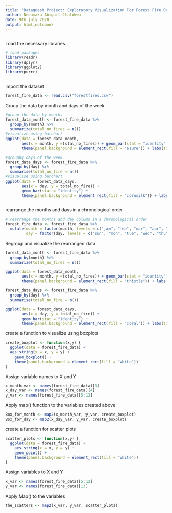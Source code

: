 ```yaml
---
title: "Dataquest Project: Exploratory Visualization For Forest Fire Data"
author: Nneamaka Abigail Chalokwu
date: 9th july 2020
output: html_notebook
---
```


```r

```
Load the necessary libraries
```r
# load packages
library(readr)
library(dplyr)
library(ggplot2)
library(purrr)
```


```r
```
import the dataset
```r
forest_fire_data <- read.csv("forestfires.csv")
```
Group the data by month and days of the week
```r
#group the data by months
forest_data_month <- forest_fire_data %>%
  group_by(month) %>%
  summarize(total_no_fires = n())
#visualize using barchart
ggplot(data = forest_data_month,
       aes(x = month, y =total_no_fires)) + geom_bar(stat = "identity") + 
       theme(panel.background = element_rect(fill = "azure")) + labs(title = "Monthly Record of Forest Fire")
```
```r
#groupby days of the week
forest_data_days <- forest_fire_data %>% 
  group_by(day) %>%
  summarise(total_no_fire = n())
#visualise using barchart
ggplot(data = forest_data_days,
       aes(x = day, y = total_no_fire)) + 
       geom_bar(stat = "identity") +
       theme(panel.background = element_rect(fill = "cornsilk")) + labs(title = "Daily Record Of Forest Fire")

```
```r
```

rearrange the months and days in a chronological order
```r
# rearrange the months and day column in a chronological order
forest_fire_data <- forest_fire_data %>%
  mutate(month = factor(month, levels = c("jan", "feb", "mar", "apr", "may", "jun", "jul", "aug", "sep", "oct", "nov", "dec")),
         day = factor(day, levels = c("sun", "mon", "tue", "wed", "thu", "fri", "sat")))

```
Regroup and visualize the rearranged data
```r
forest_data_month <- forest_fire_data %>%
  group_by(month) %>%
  summarize(total_no_fires = n())

ggplot(data = forest_data_month,
       aes(x = month, y =total_no_fires)) + geom_bar(stat = "identity") + 
       theme(panel.background = element_rect(fill = "thistle")) + labs(title = "Monthly Record of Forest Fire")
```
```r
forest_data_days <- forest_fire_data %>% 
  group_by(day) %>%
  summarise(total_no_fire = n())

ggplot(data = forest_data_days,
       aes(x = day, y = total_no_fire)) + 
       geom_bar(stat = "identity") +
       theme(panel.background = element_rect(fill = "coral")) + labs(title = "Daily Record Of Forest Fire")


```
create a function to visualize using boxplots
```r
create_boxplot <- function(x,y) {
  ggplot(data = forest_fire_data) +
  aes_string(x = x, y = y) +
    geom_boxplot() +
    theme(panel.background = element_rect(fill = "white"))
}
```
Assign variable names to X and Y
```r
x_month_var <- names(forest_fire_data)[3]
x_day_var <- names(forest_fire_data)[4]
y_var <- names(forest_fire_data)[5:12]
```
Apply map() function to the variables created above
```r
Box_for_month <- map2(x_month_var, y_var, create_boxplot)
Box_for_day <- map2(x_day_var, y_var, create_boxplot)
```
create a function for scatter plots
```r
scatter_plots <- function(x,y) {
  ggplot(data = forest_fire_data) +
    aes_string(x = x, y = y) +
    geom_point() +
    theme(panel.background = element_rect(fill = "white"))
}
```
Assign variables to X and Y
```r
x_var <- names(forest_fire_data)[5:12]
y_var <- names(forest_fire_data)[13]

```
Apply Map() to the variables
```r
the_scatters <- map2(x_var, y_var, scatter_plots)
```

